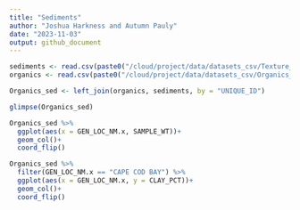 ```yaml
---
title: "Sediments"
author: "Joshua Harkness and Autumn Pauly"
date: "2023-11-03"
output: github_document
---
```


```r
sediments <- read.csv(paste0("/cloud/project/data/datasets_csv/Texture_loc.csv"), header = T)
organics <- read.csv(paste0("/cloud/project/data/datasets_csv/Organics_loc.csv"), header = T)
```

```r
Organics_sed <- left_join(organics, sediments, by = "UNIQUE_ID")

glimpse(Organics_sed)
```


```r
Organics_sed %>%
  ggplot(aes(x = GEN_LOC_NM.x, SAMPLE_WT))+
  geom_col()+
  coord_flip()
```

```r
Organics_sed %>%
  filter(GEN_LOC_NM.x == "CAPE COD BAY") %>%
  ggplot(aes(x = GEN_LOC_NM.x, y = CLAY_PCT))+
  geom_col()+
  coord_flip()
```


